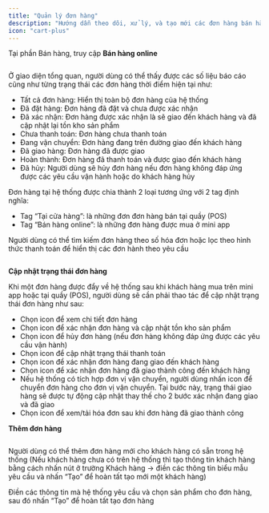 ```yaml
---
title: "Quản lý đơn hàng"
description: "Hướng dẫn theo dõi, xử lý, và tạo mới các đơn hàng bán hàng online."
icon: "cart-plus"
---
```


Tại phần Bán hàng, truy cập **Bán hàng online**

<Frame caption="">
  <img
    src="https://aimini-upload.sgp1.digitaloceanspaces.com/image652_b951ec42fc.png"
    alt=""
    style={{ borderRadius:"0.5rem" }}
    title=""
  />
</Frame>

Ở giao diện tổng quan, người dùng có thể thấy được các số liệu báo cáo cũng như từng trạng thái các đơn hàng thời điểm hiện tại như:

- Tất cả đơn hàng: Hiển thị toàn bộ đơn hàng của hệ thống
- Đã đặt hàng: Đơn hàng đã đặt và chưa được xác nhận
- Đã xác nhận: Đơn hàng được xác nhận là sẽ giao đến khách hàng và đã cập nhật lại tồn kho sản phẩm
- Chưa thanh toán: Đơn hàng chưa thanh toán
- Đang vận chuyển: Đơn hàng đang trên đường giao đến khách hàng
- Đã giao hàng: Đơn hàng đã được giao
- Hoàn thành: Đơn hàng đã thanh toán và được giao đến khách hàng
- Đã hủy: Người dùng sẽ hủy đơn hàng nếu đơn hàng không đáp ứng được các yêu cầu vận hành hoặc do khách hàng hủy

Đơn hàng tại hệ thống được chia thành 2 loại tương ứng với 2 tag định nghĩa: 

- Tag “Tại cửa hàng”: là những đơn đơn hàng bán tại quầy (POS)
- Tag “Bán hàng online”: là những đơn hàng được mua ở mini app

Người dùng có thể tìm kiếm đơn hàng theo số hóa đơn hoặc lọc theo hình thức thanh toán để hiển thị các đơn hành theo yêu cầu

<Frame caption="">
  <img
    src="https://aimini-upload.sgp1.digitaloceanspaces.com/image653_3a617674b0.png"
    alt=""
    style={{ borderRadius:"0.5rem" }}
    title=""
  />
</Frame>

**Cập nhật trạng thái đơn hàng**

Khi một đơn hàng được đẩy về hệ thống sau khi khách hàng mua trên mini app hoặc tại quầy (POS), người dùng sẽ cần phải thao tác để cập nhật trạng thái đơn hàng như sau:

- Chọn icon <Icon icon="eye" color="#0c1de7" size={15} /> để xem chi tiết đơn hàng
- Chọn icon <Icon icon="check" color="#0ee133" size={15} /> để xác nhận đơn hàng và cập nhật tồn kho sản phẩm
- Chọn icon <Icon icon="ban" color="#e10a0a" size={15} /> để hủy đơn hàng (nếu đơn hàng không đáp ứng được các yêu cầu vận hành)
- Chọn icon <Icon icon="credit-card" color="#f0ac08" size={15} /> để cập nhật trạng thái thanh toán
- Chọn icon <Icon icon="truck" color="#f542de" size={15} /> để xác nhận đơn hàng đang giao đến khách hàng
- Chọn icon <Icon icon="play" color="#860ee4" size={15} /> để xác nhận đơn hàng đã giao thành công đến khách hàng
- Nếu hệ thống có tích hợp đơn vị vận chuyển, người dùng nhấn icon <Icon icon="car" color="#faf6f6" size={15} /> để chuyển đơn hàng cho đơn vị vận chuyển. Tại bước này, trạng thái giao hàng sẽ được tự động cập nhật thay thế cho 2 bước xác nhận đang giao và đã giao
- Chọn icon <Icon icon="grip-dots-vertical" size={15} /> để xem/tải hóa đơn sau khi đơn hàng đã giao thành công

**Thêm đơn hàng**

<Frame caption="">
  <img
    src="https://aimini-upload.sgp1.digitaloceanspaces.com/image654_312f234785.png"
    alt=""
    style={{ borderRadius:"0.5rem" }}
    title=""
  />
</Frame>

Người dùng có thể thêm đơn hàng mới cho khách hàng có sẵn trong hệ thống (Nếu khách hàng chưa có trên hệ thống thì tạo thông tin khách hàng bằng cách nhấn nút <Icon icon="circle-plus" size={15} /> ở trường Khách hàng → điền các thông tin biểu mẫu yêu cầu và nhấn “Tạo” để hoàn tất tạo mới một khách hàng)

Điền các thông tin mà hệ thống yêu cầu và chọn sản phẩm cho đơn hàng, sau đó nhấn “Tạo” để hoàn tất tạo đơn hàng